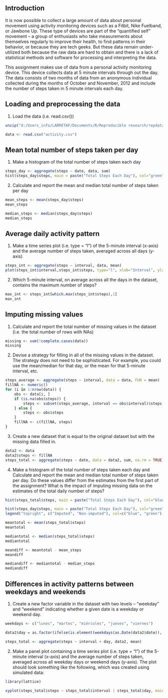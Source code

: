 ## Introduction

It is now possible to collect a large amount of data about personal movement using activity monitoring devices such as a Fitbit, Nike Fuelband, or Jawbone Up. These type of devices are part of the "quantified self" movement -- a group of enthusiasts who take measurements about themselves regularly to improve their health, to find patterns in their behavior, or because they are tech geeks. But these data remain under-utilized both because the raw data are hard to obtain and there is a lack of statistical methods and software for processing and interpreting the data.

This assignment makes use of data from a personal activity monitoring device. This device collects data at 5 minute intervals through out the day. The data consists of two months of data from an anonymous individual collected during the months of October and November, 2012 and include the number of steps taken in 5 minute intervals each day.

## Loading and preprocessing the data

1. Load the data (i.e. read.csv())

```{r}
unzip("d:/Users_info/LARRETAF/Documents/R/Reproducible research/repdata_data_activity.zip")

data <- read.csv("activity.csv")
```

## Mean total number of steps taken per day

1. Make a histogram of the total number of steps taken each day

```{r}
steps_day <- aggregate(steps ~ date, data, sum)
hist(steps_day$steps, main = paste("Total Steps Each Day"), col="green",xlab="Number of Steps")
```

2. Calculate and report the mean and median total number of steps taken per day

```{r}
mean_steps <- mean(steps_day$steps)
mean_steps
```

```{r}
median_steps <- median(steps_day$steps)
median_steps
```

## Average daily activity pattern

1. Make a time series plot (i.e. type = "l") of the 5-minute interval (x-axis) and the average number of steps taken, averaged across all days (y-axis)

```{r}
steps_int <- aggregate(steps ~ interval, data, mean)
plot(steps_int$interval,steps_int$steps, type="l", xlab="Interval", ylab="Number of Steps",main="Average Number of Steps per Day by Interval")
```

2. Which 5-minute interval, on average across all the days in the dataset, contains the maximum number of steps?

```{r}
max_int <- steps_int[which.max(steps_int$steps),1]
max_int
```

## Imputing missing values

1. Calculate and report the total number of missing values in the dataset (i.e. the total number of rows with NAs)

```{r}
missing <- sum(!complete.cases(data))
missing
```

2. Devise a strategy for filling in all of the missing values in the dataset. The strategy does not need to be sophisticated. For example, you could use the mean/median for that day, or the mean for that 5-minute interval, etc.

```{r}
steps_average <- aggregate(steps ~ interval, data = data, FUN = mean)
fillNA <- numeric()
for (i in 1:nrow(data)) {
    obs <- data[i, ]
    if (is.na(obs$steps)) {
        steps <- subset(steps_average, interval == obs$interval)$steps
    } else {
        steps <- obs$steps
    }
    fillNA <- c(fillNA, steps)
}
```

3. Create a new dataset that is equal to the original dataset but with the missing data filled in.

```{r}
data2 <- data
data2$steps <- fillNA
steps_total <- aggregate(steps ~ date, data = data2, sum, na.rm = TRUE)
```

4. Make a histogram of the total number of steps taken each day and Calculate and report the mean and median total number of steps taken per day. Do these values differ from the estimates from the first part of the assignment? What is the impact of imputing missing data on the estimates of the total daily number of steps?

```{r}
hist(steps_total$steps, main = paste("Total Steps Each Day"), col="blue", xlab="Number of Steps")

hist(steps_day$steps, main = paste("Total Steps Each Day"), col="green", xlab="Number of Steps", add=T)
legend("topright", c("Imputed", "Non-imputed"), col=c("blue", "green"), lwd=10)
```

```{r}
meantotal <- mean(steps_total$steps)
meantotal
```

```{r}
mediantotal <- median(steps_total$steps)
mediantotal
```

```{r}
meandiff <- meantotal - mean_steps
meandiff

mediandiff <- mediantotal - median_steps
mediandiff
```

## Differences in activity patterns between weekdays and weekends

1. Create a new factor variable in the dataset with two levels -- "weekday" and "weekend" indicating whether a given date is a weekday or weekend day.

```{r}
weekdays <- c("lunes", "martes", "miércoles", "jueves", "viernes")

data2$day = as.factor(ifelse(is.element(weekdays(as.Date(data2$date)), weekdays), "Weekday", "Weekend"))

steps_total <- aggregate(steps ~ interval + day, data2, mean)
```

2. Make a panel plot containing a time series plot (i.e. type = "l") of the 5-minute interval (x-axis) and the average number of steps taken, averaged across all weekday days or weekend days (y-axis). The plot should look something like the following, which was created using simulated data:

```{r}
library(lattice)

xyplot(steps_total$steps ~ steps_total$interval | steps_total$day, main="Average Steps per Day by Interval", xlab= "Interval", ylab= "Steps", type= "l", layout=c(1,2))
``` 

